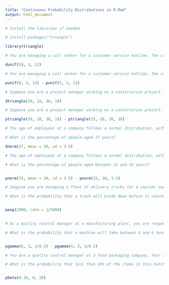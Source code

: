 ```yaml
---
title: "Continuous Probability Distributions in R.Rmd"
output: html_document
---
```


```r
# Install the libraries if needed

# install.packages("triangle")

library(triangle)

```

```r
# You are managing a call center for a customer service hotline. The call durations follow a uniform distribution between 3 minutes and 12 minutes. What is the probability of a customer call lasts 10 minutes? 

dunif(10, 3, 12)

```

```r
# You are managing a call center for a customer service hotline. The call durations follow a uniform distribution between 3 minutes and 12 minutes. What is the probability of a customer call lasting between 5 to 8 minutes? 

punif(8, 3, 12) - punif(5, 3, 12)


```

```r
# Suppose you are a project manager working on a construction project. The completion time follows a triangular distribution with a minimum time of 10 days, a maximum time of 30 days, and a most likely time of 18 days. What is the probability that a project takes 20 days to finish? 

dtriangle(20, 10, 30, 18)

```

```r
# Suppose you are a project manager working on a construction project. The completion time follows a triangular distribution with a minimum time of 10 days, a maximum time of 30 days, and a most likely time of 18 days. What is the probability that a project takes between 15 and 20 days to finish? 

ptriangle(20, 10, 30, 18) - ptriangle(15, 10, 30, 18)

```

```r
# The age of employees at a company follows a normal distribution, with a mean age of 30 years and a standard deviation of 3.5 years.

# What is the percentage of people aged 27 years?

dnorm(27, mean = 30, sd = 3.5)

```

```r
# The age of employees at a company follows a normal distribution, with a mean age of 30 years and a standard deviation of 3.5 years.

# What is the percentage of people aged between 25 and 35 years?


pnorm(35, mean = 30, sd = 3.5) - pnorm(25, 30, 3.5)


```


```r

# Imagine you are managing a fleet of delivery trucks for a courier service. The time between breakdowns of your trucks follows an exponential distribution with a mean time between breakdowns of 5,000 miles driven. 

# What is the probability that a truck will break down before it reaches 2,000 miles driven?


pexp(2000, rate = 1/5000)
     

```

```r
# As a quality control manager at a manufacturing plant, you are responsible for monitoring the time it takes for a machine to produce a specific component. The production time follows a gamma distribution with shape parameter (alpha) of 3 and rate parameter (beta) of 0.5. 

# What is the probability that a machine will take between 4 and 6 hours to produce the component. 


pgamma(6, 3, 1/0.5) - pgamma(4, 3, 1/0.5)


```

```r
# You are a quality control manager at a food packaging company. Your task is to monitor the percentage of defective food items in a production batch. The percentage of defective items follows a beta distribution with with alpha = 8 and beta = 20. 

# What is the probability that less than 10% of the items in this batch are defective?


pbeta(0.10, 8, 20)

```


